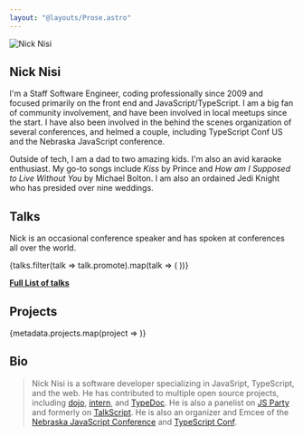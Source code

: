 ```yaml
---
layout: "@layouts/Prose.astro"
---
```



<section>
  <div class="flex items-center flex-col">
    <img alt="Nick Nisi" class="rounded-full w-64 h-64" src="/img/profile.jpg" />
    <h1>Nick Nisi</h1>
  </div>
</section>

I'm a Staff Software Engineer, coding professionally since 2009 and focused primarily on the front end and
JavaScript/TypeScript. I am a big fan of community involvement, and have been involved in local meetups since the start.
I have also been involved in the behind the scenes organization of several conferences, and helmed a couple, including
TypeScript Conf US and the Nebraska JavaScript conference.

Outside of tech, I am a dad to two amazing kids. I'm also an avid karaoke enthusiast. My go-to songs include _Kiss_ by
Prince and _How am I Supposed to Live Without You_ by Michael Bolton. I am also an ordained Jedi Knight who has
presided over nine weddings.

## Talks

Nick is an occasional conference speaker and has spoken at conferences all over the world.

<div class="md:grid grid-cols-3 md:auto-rows-auto">
  {talks.filter(talk => talk.promote).map(talk => (
  <Talk {...talk} />
  ))}
</div>

**[Full List of talks](/talks)**

## Projects

<div class="flex place-content-evenly flex-wrap">
  {metadata.projects.map(project => <Project {...project} />)}
</div>

## Bio

> Nick Nisi is a software developer specializing in JavaSript, TypeScript, and the web. He has contributed to multiple open source projects, including [dojo](https://dojo.io), [intern](https://intern.io), and [TypeDoc](http://typedoc.org). He is also a panelist on [JS Party](https://changelog.com/jsparty) and formerly on [TalkScript](https://talkscript.fm). He is also an organizer and Emcee of the [Nebraska JavaScript Conference](https://nejsconf.com) and [TypeScript Conf](https://tsconf.io).
